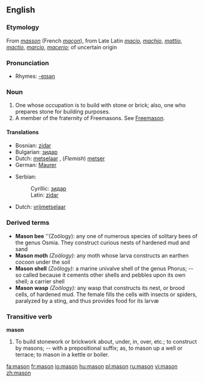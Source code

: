 {{see|Mason}}
{{wikipedia|dab=mason}}
==English==

===Etymology===
From {{OF.}} ''[[masson]]'' (French ''[[maçon]]''), from Late Latin ''[[macio]]'', ''[[machio]]'', ''[[mattio]]'', ''[[mactio]]'', ''[[marcio]]'', ''[[macerio]]''; of uncertain origin

===Pronunciation===
*Rhymes: [[Rhymes:English:-eɪsən|-eɪsən]]

===Noun===
{{en-noun}}

# One whose occupation is to build with stone or brick; also, one who prepares stone for building purposes.
# A member of the fraternity of Freemasons. See [[Freemason]].

====Translations====
{{trans-top|one who builds with stone or brick}}
*Bosnian: [[zidar#Bosnian|zidar]] {{m}}
*Bulgarian: [[зидар#Bulgarian|зидар]] {{m}}
*Dutch: [[metselaar]] {{m}}, (''Flemish'') [[metser]] {{m}}
*German: [[Maurer]] {{m}}
{{trans-mid}}
*Serbian:
*:Cyrillic: [[зидар#Serbian|зидар]] {{m}}
*:Latin: [[zidar#Serbian|zidar]] {{m}}
{{trans-bottom}}

{{trans-top|Freemason}}
*Dutch: [[vrijmetselaar]] {{m}}
{{trans-mid}}
{{trans-bottom}}

===Derived terms===
{{rfc|create separate entries}}
*'''Mason bee''' ''(Zoölogy):  any one of numerous species of solitary bees of the genus Osmia. They construct curious nests of hardened mud and sand
*'''Mason moth''' ''(Zoölogy):'' any moth whose larva constructs an earthen cocoon under the soil
*'''Mason shell''' ''(Zoölogy):'' a marine univalve shell of the genus Phorus; -- so called because it cements other shells and pebbles upon its own shell; a carrier shell
*'''Mason wasp''' ''(Zoölogy):'' any wasp that constructs its nest, or brood cells, of hardened mud. The female fills the cells with insects or spiders, paralyzed by a sting, and thus provides food for its larvæ

===Transitive verb===
'''mason'''

# To build stonework or brickwork about, under, in, over, etc.; to construct by masons; -- with a prepositional suffix; as, to mason up a well or terrace; to mason in a kettle or boiler.

[[fa:mason]]
[[fr:mason]]
[[io:mason]]
[[hu:mason]]
[[pl:mason]]
[[ru:mason]]
[[vi:mason]]
[[zh:mason]]